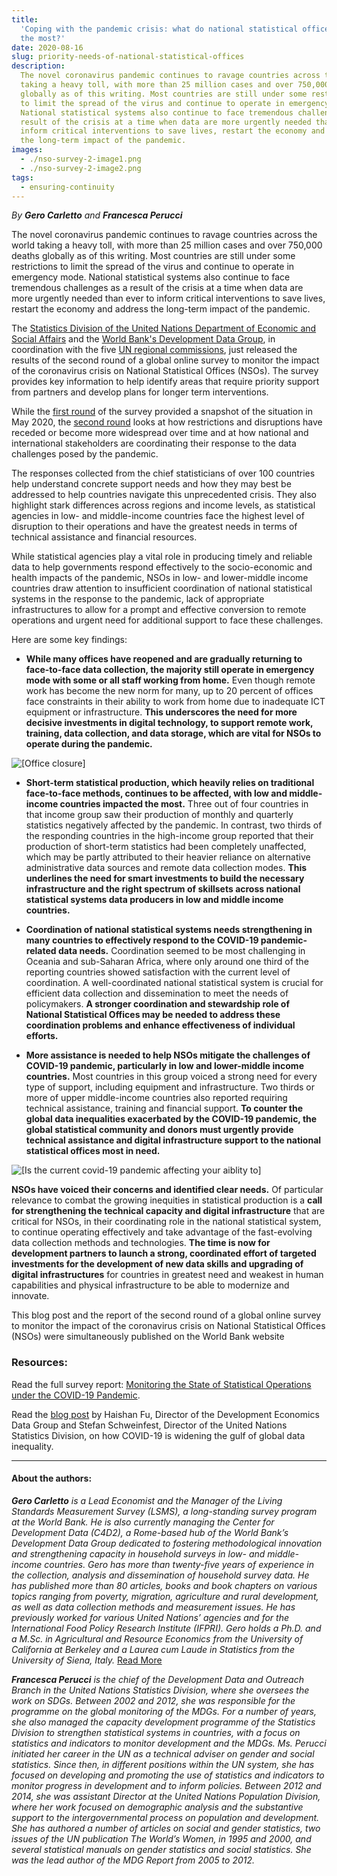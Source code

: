 ```yaml
---
title:
  'Coping with the pandemic crisis: what do national statistical offices need
  the most?'
date: 2020-08-16
slug: priority-needs-of-national-statistical-offices
description:
  The novel coronavirus pandemic continues to ravage countries across the world
  taking a heavy toll, with more than 25 million cases and over 750,000 deaths
  globally as of this writing. Most countries are still under some restrictions
  to limit the spread of the virus and continue to operate in emergency mode.
  National statistical systems also continue to face tremendous challenges as a
  result of the crisis at a time when data are more urgently needed than ever to
  inform critical interventions to save lives, restart the economy and address
  the long-term impact of the pandemic.
images:
  - ./nso-survey-2-image1.png
  - ./nso-survey-2-image2.png
tags:
  - ensuring-continuity
---
```



_By **Gero Carletto** and **Francesca Perucci**_

The novel coronavirus pandemic continues to ravage countries across the world
taking a heavy toll, with more than 25 million cases and over 750,000 deaths
globally as of this writing. Most countries are still under some restrictions to
limit the spread of the virus and continue to operate in emergency mode.
National statistical systems also continue to face tremendous challenges as a
result of the crisis at a time when data are more urgently needed than ever to
inform critical interventions to save lives, restart the economy and address the
long-term impact of the pandemic.

The
[Statistics Division of the United Nations Department of Economic and Social Affairs](http://unstats.un.org/)
and the [World Bank's Development Data Group](http://data.worldbank.org/), in
coordination with the five
[UN regional commissions](http://www.regionalcommissions.org/about/the-regional-commissions/what-we-do/),
just released the results of the second round of a global online survey to
monitor the impact of the coronavirus crisis on National Statistical Offices
(NSOs). The survey provides key information to help identify areas that require
priority support from partners and develop plans for longer term interventions.

While the [first round](../covid19-nso-survey/covid19-nso-survey-report.pdf) of
the survey provided a snapshot of the situation in May 2020, the
[second round](../covid19-nso-survey/covid19-nso-survey-report-2.pdf) looks at
how restrictions and disruptions have receded or become more widespread over
time and at how national and international stakeholders are coordinating their
response to the data challenges posed by the pandemic.

The responses collected from the chief statisticians of over 100 countries help
understand concrete support needs and how they may best be addressed to help
countries navigate this unprecedented crisis. They also highlight stark
differences across regions and income levels, as statistical agencies in low-
and middle-income countries face the highest level of disruption to their
operations and have the greatest needs in terms of technical assistance and
financial resources.

While statistical agencies play a vital role in producing timely and reliable
data to help governments respond effectively to the socio-economic and health
impacts of the pandemic, NSOs in low- and lower-middle income countries draw
attention to insufficient coordination of national statistical systems in the
response to the pandemic, lack of appropriate infrastructures to allow for a
prompt and effective conversion to remote operations and urgent need for
additional support to face these challenges.

Here are some key findings:

- **While many offices have reopened and are gradually returning to face-to-face
  data collection, the majority still operate in emergency mode with some or all
  staff working from home.** Even though remote work has become the new norm for
  many, up to 20 percent of offices face constraints in their ability to work
  from home due to inadequate ICT equipment or infrastructure. **This
  underscores the need for more decisive investments in digital technology, to
  support remote work, training, data collection, and data storage, which are
  vital for NSOs to operate during the pandemic.**

<Box mb={3}>
  <Img
    fluid={props.images[0]}
    title="[Office closure]"
    alt="[Office closure]"
  />
</Box>

- **Short-term statistical production, which heavily relies on traditional
  face-to-face methods, continues to be affected, with low and middle-income
  countries impacted the most.** Three out of four countries in that income
  group saw their production of monthly and quarterly statistics negatively
  affected by the pandemic. In contrast, two thirds of the responding countries
  in the high-income group reported that their production of short-term
  statistics had been completely unaffected, which may be partly attributed to
  their heavier reliance on alternative administrative data sources and remote
  data collection modes. **This underlines the need for smart investments to
  build the necessary infrastructure and the right spectrum of skillsets across
  national statistical systems data producers in low and middle income
  countries.**

- **Coordination of national statistical systems needs strengthening in many
  countries to effectively respond to the COVID-19 pandemic-related data
  needs.** Coordination seemed to be most challenging in Oceania and sub-Saharan
  Africa, where only around one third of the reporting countries showed
  satisfaction with the current level of coordination. A well-coordinated
  national statistical system is crucial for efficient data collection and
  dissemination to meet the needs of policymakers. **A stronger coordination and
  stewardship role of National Statistical Offices may be needed to address
  these coordination problems and enhance effectiveness of individual efforts.**

- **More assistance is needed to help NSOs mitigate the challenges of COVID-19
  pandemic, particularly in low and lower-middle income countries.** Most
  countries in this group voiced a strong need for every type of support,
  including equipment and infrastructure. Two thirds or more of upper
  middle-income countries also reported requiring technical assistance, training
  and financial support. **To counter the global data inequalities exacerbated
  by the COVID-19 pandemic, the global statistical community and donors must
  urgently provide technical assistance and digital infrastructure support to
  the national statistical offices most in need.**

<Box mb={3}>
  <Img
    fluid={props.images[1]}
    title="[Need for additional support to face the challenges posed by the COVID-19 pandemic]"
    alt="[Is the current covid-19 pandemic affecting your aiblity to]"
  />
</Box>

**NSOs have voiced their concerns and identified clear needs.** Of particular
relevance to combat the growing inequities in statistical production is a **call
for strengthening the technical capacity and digital infrastructure** that are
critical for NSOs, in their coordinating role in the national statistical
system, to continue operating effectively and take advantage of the
fast-evolving data collection methods and technologies. **The time is now for
development partners to launch a strong, coordinated effort of targeted
investments for the development of new data skills and upgrading of digital
infrastructures** for countries in greatest need and weakest in human
capabilities and physical infrastructure to be able to modernize and innovate.

This blog post and the report of the second round of a global online survey to
monitor the impact of the coronavirus crisis on National Statistical Offices
(NSOs) were simultaneously published on the World Bank website

### Resources:

Read the full survey report:
[Monitoring the State of Statistical Operations under the COVID-19 Pandemic](/survey/covid-19-nso-survey-report-2.pdf).

Read the [blog post](/statistical-programmes/covid19-nso-survey/) by Haishan Fu,
Director of the Development Economics Data Group and Stefan Schweinfest,
Director of the United Nations Statistics Division, on how COVID-19 is widening
the gulf of global data inequality.

---

#### About the authors:

_**Gero Carletto** is a Lead Economist and the Manager of the Living Standards
Measurement Survey (LSMS), a long-standing survey program at the World Bank. He
is also currently managing the Center for Development Data (C4D2), a Rome-based
hub of the World Bank’s Development Data Group dedicated to fostering
methodological innovation and strengthening capacity in household surveys in
low- and middle-income countries. Gero has more than twenty-five years of
experience in the collection, analysis and dissemination of household survey
data. He has published more than 80 articles, books and book chapters on various
topics ranging from poverty, migration, agriculture and rural development, as
well as data collection methods and measurement issues. He has previously worked
for various United Nations’ agencies and for the International Food Policy
Research Institute (IFPRI). Gero holds a Ph.D. and a M.Sc. in Agricultural and
Resource Economics from the University of California at Berkeley and a Laurea
cum Laude in Statistics from the University of Siena, Italy._
[Read More](https://www.worldbank.org/en/about/people/g/gero-carletto)

_**Francesca Perucci** is the chief of the Development Data and Outreach Branch
in the United Nations Statistics Division, where she oversees the work on SDGs.
Between 2002 and 2012, she was responsible for the programme on the global
monitoring of the MDGs. For a number of years, she also managed the capacity
development programme of the Statistics Division to strengthen statistical
systems in countries, with a focus on statistics and indicators to monitor
development and the MDGs. Ms. Perucci initiated her career in the UN as a
technical adviser on gender and social statistics. Since then, in different
positions within the UN system, she has focused on developing and promoting the
use of statistics and indicators to monitor progress in development and to
inform policies. Between 2012 and 2014, she was assistant Director at the United
Nations Population Division, where her work focused on demographic analysis and
the substantive support to the intergovernmental process on population and
development. She has authored a number of articles on social and gender
statistics, two issues of the UN publication The World’s Women, in 1995 and
2000, and several statistical manuals on gender statistics and social
statistics. She was the lead author of the MDG Report from 2005 to 2012._
